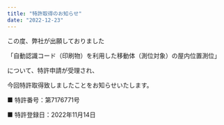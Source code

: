 ```yaml
---
title: "特許取得のお知らせ"
date: "2022-12-23"
---
```


この度、弊社が出願しておりました

「自動認識コード（印刷物）を利用した移動体（測位対象）の屋内位置測位」

について、特許申請が受理され、

今回特許取得致しましたことをお知らせいたします。

■ 特許番号：第7176771号

■ 特許登録日：2022年11月14日